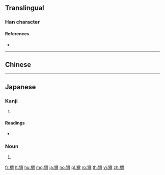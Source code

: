 {{character info/new}}
{{also|蝟}}
==Translingual==

===Han character===
{{Han char|rn=94|rad=犬|as=09|sn=12|four=|canj=KHWB|ids=⿰犭胃}}

====References====
* {{Han ref|kx=0715.010|dkj=20536|dj=1127.020|hdz=21358.020|uh=732C|ud=29484}}

----

==Chinese==
{{zh-see|蝟}}

----

==Japanese==

===Kanji===
{{ja-kanji|grade=|rs=犬09}}

# {{defn|lang=ja|sort=犬09}}

====Readings====
* {{ja-readings|on=[[い]] (i)|kun=[[はりねずみ]] (harinezumi)}}

===Noun===
{{ja-noun|はりねずみ|ハリネズミ}}

# {{altspell|針鼠|lang=ja||[[hedgehog]]}}
[[fr:猬]]
[[lt:猬]]
[[hu:猬]]
[[mg:猬]]
[[ja:猬]]
[[no:猬]]
[[pl:猬]]
[[ro:猬]]
[[th:猬]]
[[vi:猬]]
[[zh:猬]]